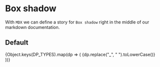
<Meta title="Design system|Box shadow" component={ColoredBox} />

# Box shadow

With `MDX` we can define a story for `Box shadow` right in the middle of our markdown documentation.

## Default

<Story name="default">
  <Container>
    {Object.keys(DP_TYPES).map(dp => (
      <Wrapper>
        <ColoredBox backgroundColor="#666666" boxShadow={DP_TYPES[dp]} />
        <Label color="#cccccc">{dp.replace("_", " ").toLowerCase()}</Label>
      </Wrapper>
    ))}
  </Container>
</Story>
